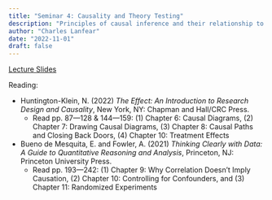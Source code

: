 ```yaml
---
title: "Seminar 4: Causality and Theory Testing"
description: "Principles of causal inference and their relationship to social theory"
author: "Charles Lanfear"
date: "2022-11-01"
draft: false
---
```


[Lecture Slides](https://clanfear.github.io/ioc_crm/_lectures/4_causality-theory-testing/slides_causality-theory-testing.html)

Reading:

* Huntington-Klein, N. (2022) *The Effect: An Introduction to Research Design and Causality*, New York, NY: Chapman and Hall/CRC Press. 
   * Read pp. 87—128 & 144—159: (1) Chapter 6: Causal Diagrams, (2) Chapter 7: Drawing Causal Diagrams, (3) Chapter 8: Causal Paths and Closing Back Doors, (4) Chapter 10: Treatment Effects

* Bueno de Mesquita, E. and Fowler, A. (2021) *Thinking Clearly with Data: A Guide to Quantitative Reasoning and Analysis*, Princeton, NJ: Princeton University Press.
   * Read pp. 193—242: (1) Chapter 9: Why Correlation Doesn’t Imply Causation, (2) Chapter 10: Controlling for Confounders, and (3) Chapter 11: Randomized Experiments
